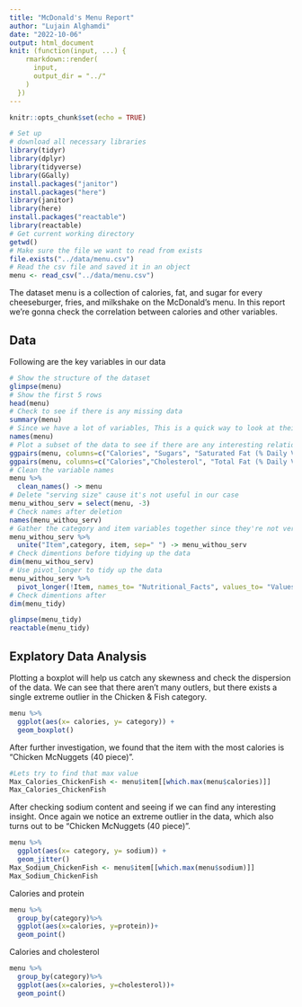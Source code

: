 ```yaml
---
title: "McDonald's Menu Report"
author: "Lujain Alghamdi"
date: "2022-10-06"
output: html_document
knit: (function(input, ...) {
    rmarkdown::render(
      input,
      output_dir = "../"
    )
  })
---
```


```r
knitr::opts_chunk$set(echo = TRUE)
```


```r
# Set up
# download all necessary libraries
library(tidyr)
library(dplyr)
library(tidyverse)
library(GGally)
install.packages("janitor")
install.packages("here")
library(janitor)
library(here)
install.packages("reactable")
library(reactable)
# Get current working directory
getwd()
# Make sure the file we want to read from exists
file.exists("../data/menu.csv")
# Read the csv file and saved it in an object
menu <- read_csv("../data/menu.csv")
```

The dataset menu is a collection of calories, fat, and sugar for every cheeseburger, fries, and milkshake on the McDonald's menu. In this report we're gonna check the correlation between calories and other variables.

## Data

Following are the key variables in our data
```r
# Show the structure of the dataset
glimpse(menu)
# Show the first 5 rows
head(menu)
# Check to see if there is any missing data
summary(menu)
# Since we have a lot of variables, This is a quick way to look at their names in a compact way
names(menu)
# Plot a subset of the data to see if there are any interesting relationships
ggpairs(menu, columns=c("Calories", "Sugars", "Saturated Fat (% Daily Value)"))
ggpairs(menu, columns=c("Calories","Cholesterol", "Total Fat (% Daily Value)"))
# Clean the variable names
menu %>%
  clean_names() -> menu
# Delete "serving size" cause it's not useful in our case
menu_withou_serv = select(menu, -3)
# Check names after deletion
names(menu_withou_serv)
# Gather the category and item variables together since they're not very distinct variables
menu_withou_serv %>%
  unite("Item",category, item, sep=" ") -> menu_withou_serv
# Check dimentions before tidying up the data
dim(menu_withou_serv)
# Use pivot_longer to tidy up the data
menu_withou_serv %>%
  pivot_longer(!Item, names_to= "Nutritional_Facts", values_to= "Values") -> menu_tidy
# Check dimentions after 
dim(menu_tidy)
```
```r
glimpse(menu_tidy)
reactable(menu_tidy)
```

## Explatory Data Analysis

Plotting a boxplot will help us catch any skewness and check the dispersion of the data. We can see that there aren't many outlers, but there exists a single extreme outlier in the Chicken & Fish category. 

```r
menu %>% 
  ggplot(aes(x= calories, y= category)) +
  geom_boxplot() 
```

After further investigation, we found that the item with the most calories is "Chicken McNuggets (40 piece)".
```r
#Lets try to find that max value
Max_Calories_ChickenFish <- menu$item[[which.max(menu$calories)]]
Max_Calories_ChickenFish
```
After checking sodium content and seeing if we can find any interesting insight. Once again we notice an extreme outlier in the data, which also turns out to be "Chicken McNuggets (40 piece)".
```r
menu %>% 
  ggplot(aes(x= category, y= sodium)) +
  geom_jitter()
Max_Sodium_ChickenFish <- menu$item[[which.max(menu$sodium)]]
Max_Sodium_ChickenFish
```
Calories and protein
```r
menu %>%
  group_by(category)%>%
  ggplot(aes(x=calories, y=protein))+
  geom_point()
```
Calories and cholesterol
```r
menu %>%
  group_by(category)%>%
  ggplot(aes(x=calories, y=cholesterol))+
  geom_point()
```


